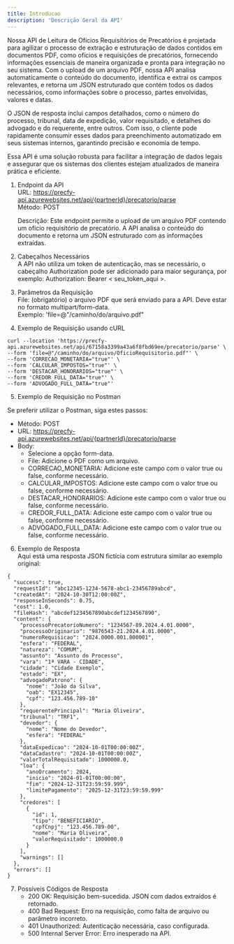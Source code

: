 ```yaml
---
title: Introducao
description: 'Descrição Geral da API'
---
```


Nossa API de Leitura de Ofícios Requisitórios de Precatórios é projetada para agilizar o processo de extração e estruturação de dados contidos em documentos PDF, como ofícios e requisições de precatórios, fornecendo informações essenciais de maneira organizada e pronta para integração no seu sistema. Com o upload de um arquivo PDF, nossa API analisa automaticamente o conteúdo do documento, identifica e extrai os campos relevantes, e retorna um JSON estruturado que contém todos os dados necessários, como informações sobre o processo, partes envolvidas, valores e datas.

O JSON de resposta inclui campos detalhados, como o número do processo, tribunal, data de expedição, valor requisitado, e detalhes do advogado e do requerente, entre outros. Com isso, o cliente pode rapidamente consumir esses dados para preenchimento automatizado em seus sistemas internos, garantindo precisão e economia de tempo.

Essa API é uma solução robusta para facilitar a integração de dados legais e assegurar que os sistemas dos clientes estejam atualizados de maneira prática e eficiente.


1. Endpoint da API <br/>
URL: https://precfy-api.azurewebsites.net/api/{partnerId}/precatorio/parse <br/>
Método: POST

    Descrição: Este endpoint permite o upload de um arquivo PDF contendo um ofício requisitório de precatório. A API analisa o conteúdo do documento e retorna um JSON estruturado com as informações extraídas.

2. Cabeçalhos Necessários <br/>
A API não utiliza um token de autenticação, mas se necessário, o cabeçalho Authorization pode ser adicionado para maior segurança, por exemplo: Authorization: Bearer < seu_token_aqui >.

3. Parâmetros da Requisição <br/>
File: (obrigatório) o arquivo PDF que será enviado para a API. Deve estar no formato multipart/form-data. <br/>
Exemplo: 'file=@"/caminho/do/arquivo.pdf"

4. Exemplo de Requisição usando cURL

```mdx bash
curl --location 'https://precfy-api.azurewebsites.net/api/67158a3399a43a6f8fbd69ee/precatorio/parse' \
--form 'file=@"/caminho/do/arquivo/OficioRequisitorio.pdf"' \
--form 'CORRECAO_MONETARIA="true"' \
--form 'CALCULAR_IMPOSTOS="true"' \
--form 'DESTACAR_HONORARIOS="true"' \
--form 'CREDOR_FULL_DATA="true"' \
--form 'ADVOGADO_FULL_DATA="true"'
```

5. Exemplo de Requisição no Postman

Se preferir utilizar o Postman, siga estes passos:
  - Método: POST
  - URL: https://precfy-api.azurewebsites.net/api/{partnerId}/precatorio/parse
  - Body: 
    - Selecione a opção form-data.
    - File: Adicione o PDF como um arquivo.
    - CORRECAO_MONETARIA: Adicione este campo com o valor true ou false, conforme necessário.
    - CALCULAR_IMPOSTOS: Adicione este campo com o valor true ou false, conforme necessário.
    - DESTACAR_HONORARIOS: Adicione este campo com o valor true ou false, conforme necessário.
    - CREDOR_FULL_DATA: Adicione este campo com o valor true ou false, conforme necessário.
    - ADVOGADO_FULL_DATA: Adicione este campo com o valor true ou false, conforme necessário.

6. Exemplo de Resposta <br/>
Aqui está uma resposta JSON fictícia com estrutura similar ao exemplo original:

```mdx bash
{
  "success": true,
  "requestId": "abc12345-1234-5678-abc1-23456789abcd",
  "createdAt": "2024-10-30T12:00:00Z",
  "responseInSeconds": 0.75,
  "cost": 1.0,
  "fileHash": "abcdef1234567890abcdef1234567890",
  "content": {
    "processoPrecatorioNumero": "1234567-89.2024.4.01.0000",
    "processoOriginario": "9876543-21.2024.4.01.0000",
    "numeroRequisicao": "2024.0000.001.000001",
    "esfera": "FEDERAL",
    "natureza": "COMUM",
    "assunto": "Assunto do Processo",
    "vara": "1ª VARA - CIDADE",
    "cidade": "Cidade Exemplo",
    "estado": "EX",
    "advogadoPatrono": {
      "nome": "João da Silva",
      "oab": "EX12345",
      "cpf": "123.456.789-10"
    },
    "requerentePrincipal": "Maria Oliveira",
    "tribunal": "TRF1",
    "devedor": {
      "nome": "Nome do Devedor",
      "esfera": "FEDERAL"
    },
    "dataExpedicao": "2024-10-01T00:00:00Z",
    "dataCadastro": "2024-10-01T00:00:00Z",
    "valorTotalRequisitado": 1000000.0,
    "loa": {
      "anoOrcamento": 2024,
      "inicio": "2024-01-01T00:00:00",
      "fim": "2024-12-31T23:59:59.999",
      "limitePagamento": "2025-12-31T23:59:59.999"
    },
    "credores": [
      {
        "id": 1,
        "tipo": "BENEFICIARIO",
        "cpfCnpj": "123.456.789-00",
        "nome": "Maria Oliveira",
        "valorRequisitado": 1000000.0
      }
    ],
    "warnings": []
  },
  "errors": []
}
```
7. Possíveis Códigos de Resposta
    - 200 OK: Requisição bem-sucedida. JSON com dados extraídos é retornado.<br/>
    - 400 Bad Request: Erro na requisição, como falta de arquivo ou parâmetro incorreto.<br/>
    - 401 Unauthorized: Autenticação necessária, caso configurada.<br/>
    - 500 Internal Server Error: Erro inesperado na API.